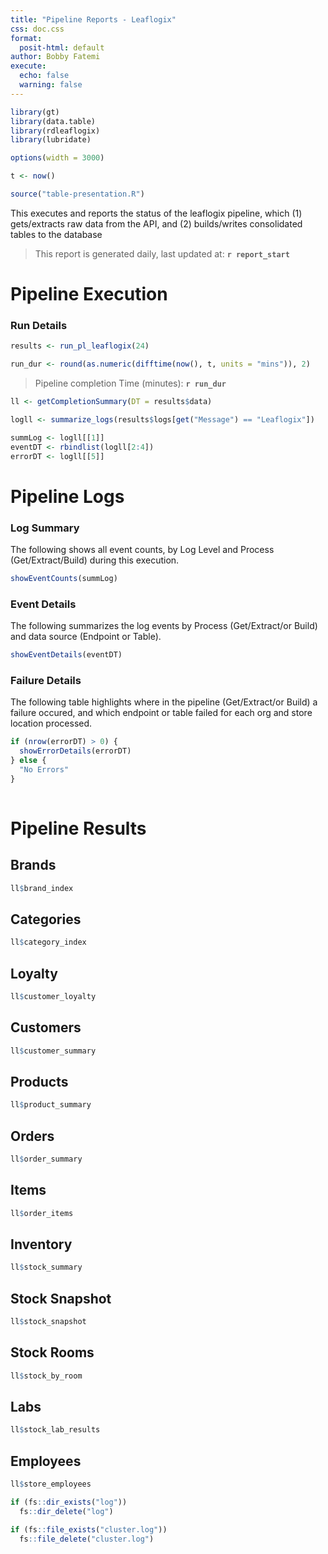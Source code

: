 ```yaml
---
title: "Pipeline Reports - Leaflogix"
css: doc.css
format:
  posit-html: default
author: Bobby Fatemi
execute: 
  echo: false
  warning: false
---
```


```r
library(gt)
library(data.table)
library(rdleaflogix)
library(lubridate)

options(width = 3000)

t <- now()

source("table-presentation.R")
```

This executes and reports the status of the leaflogix pipeline, which (1) gets/extracts raw data from the API, and (2) builds/writes consolidated tables to the database

> This report is generated daily, last updated at: **`r report_start`**

# Pipeline Execution

::: {.callout-tip appearance="simple"}
### Run Details

```r
results <- run_pl_leaflogix(24)
```
:::

```r
run_dur <- round(as.numeric(difftime(now(), t, units = "mins")), 2)
```

> Pipeline completion Time (minutes): **`r run_dur`**

```r
ll <- getCompletionSummary(DT = results$data)
```

```r
logll <- summarize_logs(results$logs[get("Message") == "Leaflogix"])

summLog <- logll[[1]]
eventDT <- rbindlist(logll[2:4])
errorDT <- logll[[5]]
```

# Pipeline Logs

::: {.callout-important appearance="simple"}
### Log Summary

The following shows all event counts, by Log Level and Process (Get/Extract/Build) during this execution.

```r
showEventCounts(summLog)
```
:::

::: {.callout-caution appearance="simple"}
### Event Details

The following summarizes the log events by Process (Get/Extract/or Build) and data source (Endpoint or Table).

```r
showEventDetails(eventDT)
```
:::

::: {.callout-caution appearance="simple"}
### Failure Details

The following table highlights where in the pipeline (Get/Extract/or Build) a failure occured, and which endpoint or table failed for each org and store location processed.

```r
if (nrow(errorDT) > 0) {
  showErrorDetails(errorDT)
} else {
  "No Errors"
}
  
```
:::

# Pipeline Results

::: panel-tabset
## Brands

```r
ll$brand_index
```

## Categories

```r
ll$category_index
```

## Loyalty

```r
ll$customer_loyalty
```

## Customers

```r
ll$customer_summary
```

## Products

```r
ll$product_summary
```

## Orders

```r
ll$order_summary
```

## Items

```r
ll$order_items
```

## Inventory

```r
ll$stock_summary
```

## Stock Snapshot

```r
ll$stock_snapshot
```

## Stock Rooms

```r
ll$stock_by_room
```

## Labs

```r
ll$stock_lab_results
```

## Employees

```r
ll$store_employees
```
:::

```r

if (fs::dir_exists("log"))
  fs::dir_delete("log")

if (fs::file_exists("cluster.log"))
  fs::file_delete("cluster.log")

```

